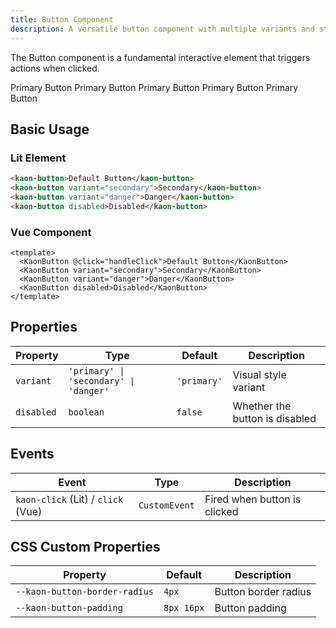 ```yaml
---
title: Button Component
description: A versatile button component with multiple variants and states
---
```



The Button component is a fundamental interactive element that triggers actions when clicked.

<div class={'flex gap-4 flex-wrap bg-white p-4 no-content rounded-2xl border'}>
    <KaonButton variant="primary" >Primary Button</KaonButton>
    <KaonButton variant="secondary" >Primary Button</KaonButton>
    <KaonButton variant="outline" >Primary Button</KaonButton>
    <KaonButton variant="ghost" >Primary Button</KaonButton>
    <KaonButton variant="link" >Primary Button</KaonButton>
</div>

## Basic Usage

### Lit Element

```html
<kaon-button>Default Button</kaon-button>
<kaon-button variant="secondary">Secondary</kaon-button>
<kaon-button variant="danger">Danger</kaon-button>
<kaon-button disabled>Disabled</kaon-button>
```

### Vue Component

```vue
<template>
  <KaonButton @click="handleClick">Default Button</KaonButton>
  <KaonButton variant="secondary">Secondary</KaonButton>
  <KaonButton variant="danger">Danger</KaonButton>
  <KaonButton disabled>Disabled</KaonButton>
</template>
```

## Properties

| Property | Type | Default | Description |
|----------|------|---------|-------------|
| `variant` | `'primary' \| 'secondary' \| 'danger'` | `'primary'` | Visual style variant |
| `disabled` | `boolean` | `false` | Whether the button is disabled |

## Events

| Event | Type | Description |
|-------|------|-------------|
| `kaon-click` (Lit) / `click` (Vue) | `CustomEvent` | Fired when button is clicked |

## CSS Custom Properties

| Property | Default | Description |
|----------|---------|-------------|
| `--kaon-button-border-radius` | `4px` | Button border radius |
| `--kaon-button-padding` | `8px 16px` | Button padding |
